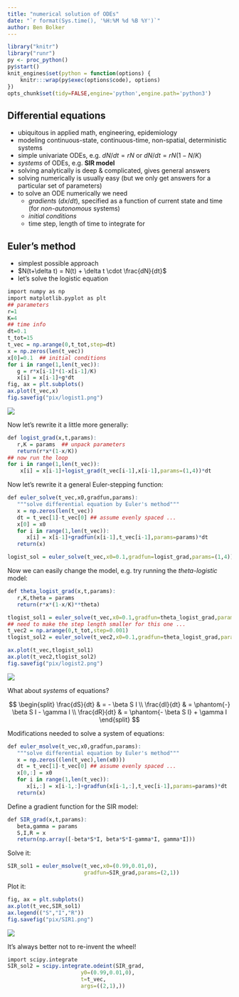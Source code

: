 ```yaml
---
title: "numerical solution of ODEs"
date: "`r format(Sys.time(), '%H:%M %d %B %Y')`"
author: Ben Bolker
---
```


```r
library("knitr")
library("runr")
py <- proc_python()
py$start()
knit_engines$set(python = function(options) {
    knitr:::wrap(py$exec(options$code), options)
})
opts_chunk$set(tidy=FALSE,engine='python',engine.path='python3')
```

## Differential equations

- ubiquitous in applied math, engineering, epidemiology
- modeling continuous-state, continuous-time, non-spatial, deterministic systems
- simple univariate ODEs, e.g. $dN/dt = rN$ or $dN/dt=rN(1-N/K)$
- *systems* of ODEs, e.g. **SIR model**
- solving analytically is deep & complicated, gives general answers
- solving numerically is usually easy (but we only get answers for a particular set of parameters)
- to solve an ODE numerically we need
    - *gradients* ($dx/dt$), specified as a function of current state and time (for *non-autonomous* systems)
	- *initial conditions*
	- time step, length of time to integrate for

## Euler's method

- simplest possible approach
- $N(t+\delta t) = N(t) + \delta t \cdot \frac{dN}{dt}$
- let's solve the logistic equation

```r
import numpy as np
import matplotlib.pyplot as plt
## parameters
r=1
K=4
## time info
dt=0.1
t_tot=15
t_vec = np.arange(0,t_tot,step=dt)
x = np.zeros(len(t_vec))
x[0]=0.1  ## initial conditions
for i in range(1,len(t_vec)):
   g = r*x[i-1]*(1-x[i-1]/K)
   x[i] = x[i-1]+g*dt
fig, ax = plt.subplots()
ax.plot(t_vec,x)
fig.savefig("pix/logist1.png")
```

![](pix/logist1.png)

Now let's rewrite it a little more generally:

```r
def logist_grad(x,t,params):
   r,K = params  ## unpack parameters
   return(r*x*(1-x/K))
## now run the loop
for i in range(1,len(t_vec)):
    x[i] = x[i-1]+logist_grad(t_vec[i-1],x[i-1],params=(1,4))*dt
```

Now let's rewrite it a general Euler-stepping function:

```r
def euler_solve(t_vec,x0,gradfun,params):
   """solve differential equation by Euler's method"""
   x = np.zeros(len(t_vec))
   dt = t_vec[1]-t_vec[0] ## assume evenly spaced ...
   x[0] = x0
   for i in range(1,len(t_vec)):
      x[i] = x[i-1]+gradfun(x[i-1],t_vec[i-1],params=params)*dt
   return(x)

logist_sol = euler_solve(t_vec,x0=0.1,gradfun=logist_grad,params=(1,4))

```

Now we can easily change the model, e.g. try running the *theta-logistic* model:

```r
def theta_logist_grad(x,t,params):
   r,K,theta = params
   return(r*x*(1-x/K)**theta)

tlogist_sol1 = euler_solve(t_vec,x0=0.1,gradfun=theta_logist_grad,params=(1,4,2))
## need to make the step length smaller for this one ...
t_vec2 = np.arange(0,t_tot,step=0.001)
tlogist_sol2 = euler_solve(t_vec2,x0=0.1,gradfun=theta_logist_grad,params=(1,4,0.8))

ax.plot(t_vec,tlogist_sol1)
ax.plot(t_vec2,tlogist_sol2)
fig.savefig("pix/logist2.png")
```

![](pix/logist2.png)

What about *systems* of equations?

$$
\begin{split}
\frac{dS}{dt} & = - \beta S I \\
\frac{dI}{dt} & = \phantom{-} \beta S I - \gamma I \\
\frac{dR}{dt} & = \phantom{- \beta S I} + \gamma I
\end{split}
$$

Modifications needed to solve a system of equations:

```r
def euler_msolve(t_vec,x0,gradfun,params):
   """solve differential equation by Euler's method"""
   x = np.zeros((len(t_vec),len(x0)))
   dt = t_vec[1]-t_vec[0] ## assume evenly spaced ...
   x[0,:] = x0
   for i in range(1,len(t_vec)):
      x[i,:] = x[i-1,:]+gradfun(x[i-1,:],t_vec[i-1],params=params)*dt
   return(x)
```

Define a gradient function for the SIR model:

```r
def SIR_grad(x,t,params):
   beta,gamma = params
   S,I,R = x
   return(np.array([-beta*S*I, beta*S*I-gamma*I, gamma*I]))
```

Solve it:

```r
SIR_sol1 = euler_msolve(t_vec,x0=(0.99,0.01,0),
                        gradfun=SIR_grad,params=(2,1))
```

Plot it:

```r
fig, ax = plt.subplots()
ax.plot(t_vec,SIR_sol1)
ax.legend(("S","I","R"))
fig.savefig("pix/SIR1.png")

```

![](pix/SIR1.png)

It's always better not to re-invent the wheel!

```r
import scipy.integrate
SIR_sol2 = scipy.integrate.odeint(SIR_grad,
                       y0=(0.99,0.01,0),
                       t=t_vec,
                       args=((2,1),))
```

